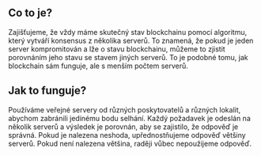 ## Co to je?

<div className="h-2"/>

Zajišťujeme, že vždy máme skutečný stav blockchainu pomocí algoritmu, který vytváří konsensus z několika serverů. To znamená, že pokud je jeden server kompromitován a lže o stavu blockchainu, můžeme to zjistit porovnáním jeho stavu se stavem jiných serverů. To je podobné tomu, jak blockchain sám funguje, ale s menším počtem serverů.

<div className="h-4"/>

## Jak to funguje?

<div className="h-2"/>

Používáme veřejné servery od různých poskytovatelů a různých lokalit, abychom zabránili jedinému bodu selhání. Každý požadavek je odeslán na několik serverů a výsledek je porovnán, aby se zajistilo, že odpověď je správná. Pokud je nalezena neshoda, upřednostňujeme odpověď většiny serverů. Pokud není nalezena většina, raději vůbec nepoužijeme odpověď.

